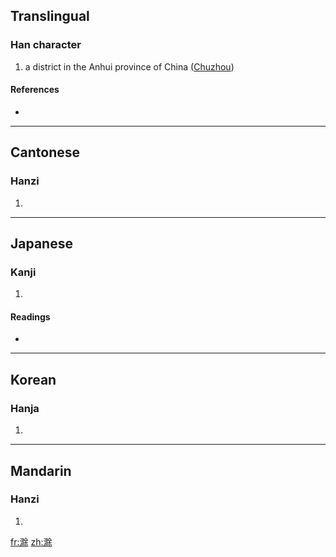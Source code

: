 ==Translingual==

===Han character===
{{Han char|rn=85|rad=水|as=10|sn=13|four=3819<sub>4</sub>|canj=水弓中木 (ENLD)}}

# a district in the Anhui province of China ([[wikipedia:Chuzhou|Chuzhou]])

====References====
* {{Han ref|kx=0641.240|dkj=18002|dj=1049.030|hdz=31691.030|uh=6EC1|ud=28353|bh=DE51|bd=56913}}

----

==Cantonese==

===Hanzi===
{{yue-hanzi|jyut=|y=chyu4}}

# {{defn|Cantonese|sort=水10}}

----

==Japanese==

===Kanji===
{{ja-kanji|grade=|rs=水10}}

# {{defn|Japanese|sort=水10}}

====Readings====
* {{ja-readings|on=[[ちょ]] (cho), [[じょ]] (jo)|kun=}}

----

==Korean==

===Hanja===
{{ko-hanja|hangeul=저|eumhun=|rv=jeo|mr=chŏ|y=ce}}

# {{defn|Korean|sort=水10}}

----

==Mandarin==

===Hanzi===
{{cmn-hanzi|pin=[[chú]] ([[chu2]]), [[wēng]] ([[weng1]])|wg=ch'u<sup>2</sup>, weng<sup>1</sup>}}

# {{defn|Mandarin|sort=水10}}

[[fr:滁]]
[[zh:滁]]